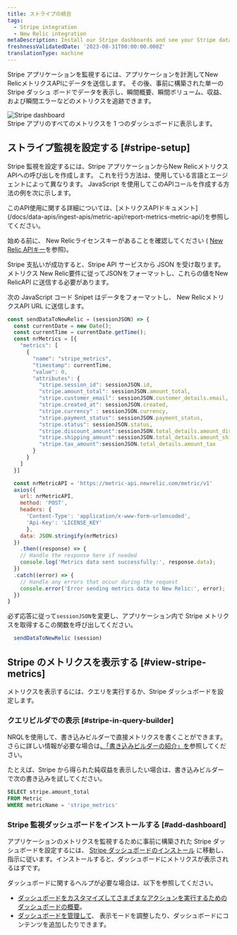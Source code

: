 ```yaml
---
title: ストライプの統合
tags:
  - Stripe integration
  - New Relic integration
metaDescription: Install our Stripe dashboards and see your Stripe data in New Relic.
freshnessValidatedDate: '2023-08-31T00:00:00.000Z'
translationType: machine
---
```


Stripe アプリケーションを監視するには、アプリケーションを計測してNew RelicメトリクスAPIにデータを送信します。 その後、事前に構築された単一の Stripe ダッシュ ボードでデータを表示し、瞬間概要、瞬間ボリューム、収益、および瞬間エラーなどのメトリクスを追跡できます。

<img title="Stripe" alt="Stripe dashboard" src="/images/infrastructure_screenshot-stripe-dashboard.webp" />

<figcaption>
  Stripe アプリのすべてのメトリクスを 1 つのダッシュボードに表示します。
</figcaption>

## ストライプ監視を設定する [#stripe-setup]

Stripe 監視を設定するには、Stripe アプリケーションからNew RelicメトリクスAPIへの呼び出しを作成します。 これを行う方法は、使用している言語とエージェントによって異なります。 JavaScript を使用してこのAPIコールを作成する方法の例を次に示します。

<Callout variant="tip">
  このAPI使用に関する詳細については、[メトリクスAPIドキュメント](/docs/data-apis/ingest-apis/metric-api/report-metrics-metric-api/)を参照してください。
</Callout>

始める前に、 New Relicライセンスキーがあることを確認してください ( [New Relic APIキー](/docs/apis/intro-apis/new-relic-api-keys/)を参照)。

Stripe 支払いが成功すると、Stripe API サービスから JSON を受け取ります。 メトリクス New Relic要件に従ってJSONをフォーマットし、これらの値をNew RelicAPI に送信する必要があります。

次の JavaScript コード Snipet はデータをフォーマットし、 New RelicメトリクスAPI URL に送信します。

```javascript
const sendDataToNewRelic = (sessionJSON) => {
  const currentDate = new Date();
  const currentTime = currentDate.getTime();
  const nrMetrics = [{
    "metrics": [
      {
        "name": "stripe_metrics",
        "timestamp": currentTime,
        "value": 0,
        "attributes": {
          "stripe.session_id": sessionJSON.id,
          "stripe.amount_total": sessionJSON.amount_total,
          "stripe.customer_email": sessionJSON.customer_details.email,
          "stripe.created_at": sessionJSON.created,
          "stripe.currency" : sessionJSON.currency,
          "stripe.payment_status": sessionJSON.payment_status,
          "stripe.status": sessionJSON.status,
          "stripe.discount_amount":sessionJSON.total_details.amount_discount,
          "stripe.shipping_amount":sessionJSON.total_details.amount_shipping,
          "stripe.tax_amount":sessionJSON.total_details.amount_tax
        }
      }
    ]
  }]

  const nrMetricAPI = 'https://metric-api.newrelic.com/metric/v1'
  axios({
    url: nrMetricAPI,
    method: 'POST',
    headers: {
      'Content-Type': 'application/x-www-form-urlencoded',
      'Api-Key': 'LICENSE_KEY'
      },
    data: JSON.stringify(nrMetrics)
  })
    .then((response) => {
    // Handle the response here if needed
    console.log('Metrics data sent successfully:', response.data);
  })
  .catch((error) => {
    // Handle any errors that occur during the request
    console.error('Error sending metrics data to New Relic:', error);
  })
}

```

必ず応答に従って`sessionJSON`を変更し、アプリケーション内で Stripe メトリクスを取得するこの関数を呼び出してください。

```javascript
  sendDataToNewRelic (session)
```

## Stripe のメトリクスを表示する [#view-stripe-metrics]

メトリクスを表示するには、クエリを実行するか、Stripe ダッシュボードを設定します。

### クエリビルダでの表示 [#stripe-in-query-builder]

NRQLを使用して、書き込みビルダーで直接メトリクスを書くことができます。 さらに詳しい情報が必要な場合は[、「書き込みビルダーの紹介」を](/docs/query-your-data/explore-query-data/query-builder/introduction-query-builder)参照してください。

たとえば、Stripe から得られた純収益を表示したい場合は、書き込みビルダーで次の書き込みを試してください。

```sql
SELECT stripe.amount_total 
FROM Metric 
WHERE metricName = 'stripe_metrics'
```

### Stripe 監視ダッシュボードをインストールする [#add-dashboard]

アプリケーションのメトリクスを監視するために事前に構築された Stripe ダッシュボードを設定するには、 [Stripe ダッシュボードのインストール](https://onenr.io/0ZQWYYE1rRW) に移動し、指示に従います。インストールすると、ダッシュボードにメトリクスが表示されるはずです。

ダッシュボードに関するヘルプが必要な場合は、以下を参照してください。

* [ダッシュボードをカスタマイズしてさまざまなアクションを実行するためのダッシュボードの概要](/docs/query-your-data/explore-query-data/dashboards/introduction-dashboards)。
* [ダッシュボードを管理して](/docs/query-your-data/explore-query-data/dashboards/manage-your-dashboard)、 <InlinePopover type="dashboards" />表示モードを調整したり、ダッシュボードにコンテンツを追加したりできます。